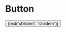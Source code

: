 
<Meta title="Objects|Button" component={Button} />

# Button

<Preview>
  <Story name="default">
    <Button
      type={select("type", {
        anchor: "anchor",
        button: "button",
        submit: "submit",
        reset: "reset",
      })}
      url={text("url", "#")}
      variant={select("variant", {
        "": null,
        primary: "primary",
        secondary: "secondary",
        secondary: "linkedIn",
      })}
      size={select("size", {
        "": null,
        sm: "sm",
        lg: "lg",
      })}
      block={select("block", {
        "": null,
        true: true,
        "@sm": "@sm",
        "@md": "@md",
      })}
    >
      {text("children", "children")}
    </Button>
  </Story>
</Preview>
